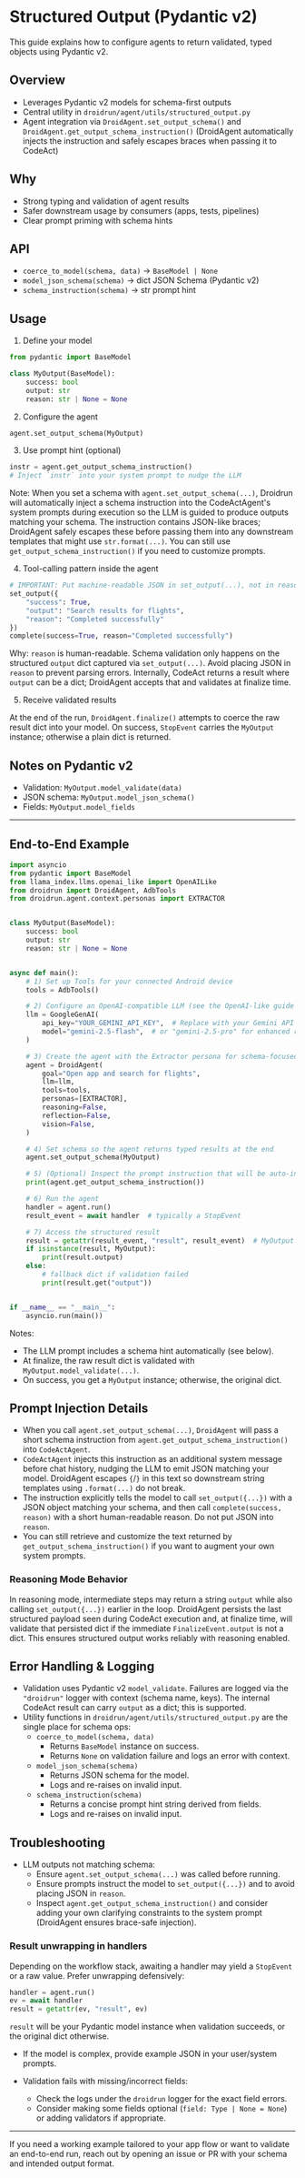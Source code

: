 # Structured Output (Pydantic v2)

This guide explains how to configure agents to return validated, typed objects using Pydantic v2.

## Overview

- Leverages Pydantic v2 models for schema-first outputs
- Central utility in `droidrun/agent/utils/structured_output.py`
- Agent integration via `DroidAgent.set_output_schema()` and `DroidAgent.get_output_schema_instruction()`
  (DroidAgent automatically injects the instruction and safely escapes braces when passing it to CodeAct)

## Why

- Strong typing and validation of agent results
- Safer downstream usage by consumers (apps, tests, pipelines)
- Clear prompt priming with schema hints

## API

- `coerce_to_model(schema, data)` → `BaseModel | None`
- `model_json_schema(schema)` → dict JSON Schema (Pydantic v2)
- `schema_instruction(schema)` → str prompt hint

## Usage

1) Define your model

```python
from pydantic import BaseModel

class MyOutput(BaseModel):
    success: bool
    output: str
    reason: str | None = None
```

2) Configure the agent

```python
agent.set_output_schema(MyOutput)
```

3) Use prompt hint (optional)

```python
instr = agent.get_output_schema_instruction()
# Inject `instr` into your system prompt to nudge the LLM
```

Note: When you set a schema with `agent.set_output_schema(...)`, Droidrun will automatically inject a schema instruction into the CodeActAgent's system prompts during execution so the LLM is guided to produce outputs matching your schema. The instruction contains JSON-like braces; DroidAgent safely escapes these before passing them into any downstream templates that might use `str.format(...)`. You can still use `get_output_schema_instruction()` if you need to customize prompts.

4) Tool-calling pattern inside the agent

```python
# IMPORTANT: Put machine-readable JSON in set_output(...), not in reason.
set_output({
    "success": True,
    "output": "Search results for flights",
    "reason": "Completed successfully"
})
complete(success=True, reason="Completed successfully")
```

Why: `reason` is human-readable. Schema validation only happens on the structured `output` dict captured via `set_output(...)`. Avoid placing JSON in `reason` to prevent parsing errors. Internally, CodeAct returns a result where `output` can be a dict; DroidAgent accepts that and validates at finalize time.

5) Receive validated results

At the end of the run, `DroidAgent.finalize()` attempts to coerce the raw result dict into your model. On success, `StopEvent` carries the `MyOutput` instance; otherwise a plain dict is returned.

## Notes on Pydantic v2

- Validation: `MyOutput.model_validate(data)`
- JSON schema: `MyOutput.model_json_schema()`
- Fields: `MyOutput.model_fields`

---

## End-to-End Example

```python
import asyncio
from pydantic import BaseModel
from llama_index.llms.openai_like import OpenAILike
from droidrun import DroidAgent, AdbTools
from droidrun.agent.context.personas import EXTRACTOR


class MyOutput(BaseModel):
    success: bool
    output: str
    reason: str | None = None


async def main():
    # 1) Set up Tools for your connected Android device
    tools = AdbTools()

    # 2) Configure an OpenAI-compatible LLM (see the OpenAI-like guide for details)
    llm = GoogleGenAI(
        api_key="YOUR_GEMINI_API_KEY",  # Replace with your Gemini API key
        model="gemini-2.5-flash",  # or "gemini-2.5-pro" for enhanced reasoning
    )

    # 3) Create the agent with the Extractor persona for schema-focused tasks
    agent = DroidAgent(
        goal="Open app and search for flights",
        llm=llm,
        tools=tools,
        personas=[EXTRACTOR],
        reasoning=False,
        reflection=False,
        vision=False,
    )

    # 4) Set schema so the agent returns typed results at the end
    agent.set_output_schema(MyOutput)

    # 5) (Optional) Inspect the prompt instruction that will be auto-injected
    print(agent.get_output_schema_instruction())

    # 6) Run the agent
    handler = agent.run()
    result_event = await handler  # typically a StopEvent

    # 7) Access the structured result
    result = getattr(result_event, "result", result_event)  # MyOutput | dict
    if isinstance(result, MyOutput):
        print(result.output)
    else:
        # fallback dict if validation failed
        print(result.get("output"))


if __name__ == "__main__":
    asyncio.run(main())
```

Notes:
- The LLM prompt includes a schema hint automatically (see below).
- At finalize, the raw result dict is validated with `MyOutput.model_validate(...)`.
- On success, you get a `MyOutput` instance; otherwise, the original dict.

## Prompt Injection Details

- When you call `agent.set_output_schema(...)`, `DroidAgent` will pass a short schema instruction from `agent.get_output_schema_instruction()` into `CodeActAgent`.
- `CodeActAgent` injects this instruction as an additional system message before chat history, nudging the LLM to emit JSON matching your model. DroidAgent escapes `{`/`}` in this text so downstream string templates using `.format(...)` do not break.
- The instruction explicitly tells the model to call `set_output({...})` with a JSON object matching your schema, and then call `complete(success, reason)` with a short human-readable reason. Do not put JSON into `reason`.
- You can still retrieve and customize the text returned by `get_output_schema_instruction()` if you want to augment your own system prompts.

### Reasoning Mode Behavior

In reasoning mode, intermediate steps may return a string `output` while also calling `set_output({...})` earlier in the loop. DroidAgent persists the last structured payload seen during CodeAct execution and, at finalize time, will validate that persisted dict if the immediate `FinalizeEvent.output` is not a dict. This ensures structured output works reliably with reasoning enabled.

## Error Handling & Logging

- Validation uses Pydantic v2 `model_validate`. Failures are logged via the `"droidrun"` logger with context (schema name, keys). The internal CodeAct result can carry `output` as a dict; this is supported.
- Utility functions in `droidrun/agent/utils/structured_output.py` are the single place for schema ops:
  - `coerce_to_model(schema, data)`
    - Returns `BaseModel` instance on success.
    - Returns `None` on validation failure and logs an error with context.
  - `model_json_schema(schema)`
    - Returns JSON schema for the model.
    - Logs and re-raises on invalid input.
  - `schema_instruction(schema)`
    - Returns a concise prompt hint string derived from fields.
    - Logs and re-raises on invalid input.


## Troubleshooting

- LLM outputs not matching schema:
  - Ensure `agent.set_output_schema(...)` was called before running.
  - Ensure prompts instruct the model to `set_output({...})` and to avoid placing JSON in `reason`.
  - Inspect `agent.get_output_schema_instruction()` and consider adding your own clarifying constraints to the system prompt (DroidAgent ensures brace-safe injection).
  
### Result unwrapping in handlers

Depending on the workflow stack, awaiting a handler may yield a `StopEvent` or a raw value. Prefer unwrapping defensively:

```python
handler = agent.run()
ev = await handler
result = getattr(ev, "result", ev)
```

`result` will be your Pydantic model instance when validation succeeds, or the original dict otherwise.
  - If the model is complex, provide example JSON in your user/system prompts.

- Validation fails with missing/incorrect fields:
  - Check the logs under the `droidrun` logger for the exact field errors.
  - Consider making some fields optional (`field: Type | None = None`) or adding validators if appropriate.
  

---

If you need a working example tailored to your app flow or want to validate an end-to-end run, reach out by opening an issue or PR with your schema and intended output format.
